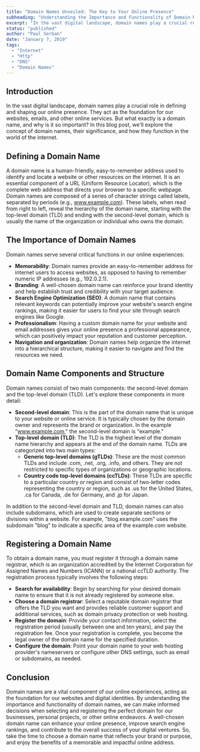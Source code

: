 ```yaml
---
title: "Domain Names Unveiled: The Key to Your Online Presence"
subheading: "Understanding the Importance and Functionality of Domain Names"
excerpt: "In the vast digital landscape, domain names play a crucial role in defining and shaping our online presence. They act as the foundation for our websites, emails, and other online services. But what exactly is a domain name, and why is it so important? In this blog post, we'll explore the concept of domain names, their significance, and how they function in the world of the internet."
status: "published"
author: "Paul Serban"
date: "January 7, 2019"
tags:
  - "Internet"
  - "Http"
  - "DNS"
  - "Domain Names"
---
```


## Introduction
In the vast digital landscape, domain names play a crucial role in defining and shaping our online presence. They act as the foundation for our websites, emails, and other online services. But what exactly is a domain name, and why is it so important? In this blog post, we'll explore the concept of domain names, their significance, and how they function in the world of the internet.

## Defining a Domain Name

A domain name is a human-friendly, easy-to-remember address used to identify and locate a website or other resources on the internet. It is an essential component of a URL (Uniform Resource Locator), which is the complete web address that directs your browser to a specific webpage. Domain names are composed of a series of character strings called labels, separated by periods (e.g., www.example.com). These labels, when read from right to left, reveal the hierarchy of the domain name, starting with the top-level domain (TLD) and ending with the second-level domain, which is usually the name of the organization or individual who owns the domain.

## The Importance of Domain Names

Domain names serve several critical functions in our online experiences:

- **Memorability**: Domain names provide an easy-to-remember address for internet users to access websites, as opposed to having to remember numeric IP addresses (e.g., 192.0.2.1).
- **Branding**: A well-chosen domain name can reinforce your brand identity and help establish trust and credibility with your target audience.
- **Search Engine Optimization (SEO)**: A domain name that contains relevant keywords can potentially improve your website's search engine rankings, making it easier for users to find your site through search engines like Google.
- **Professionalism**: Having a custom domain name for your website and email addresses gives your online presence a professional appearance, which can positively impact your reputation and customer perception.
- **Navigation and organization**: Domain names help organize the internet into a hierarchical structure, making it easier to navigate and find the resources we need.

## Domain Name Components and Structure

Domain names consist of two main components: the second-level domain and the top-level domain (TLD). Let's explore these components in more detail:

- **Second-level domain**: This is the part of the domain name that is unique to your website or online service. It is typically chosen by the domain owner and represents the brand or organization. In the example "www.example.com," the second-level domain is "example."
- **Top-level domain (TLD)**: The TLD is the highest level of the domain name hierarchy and appears at the end of the domain name. TLDs are categorized into two main types:
  - **Generic top-level domains (gTLDs)**: These are the most common TLDs and include .com, .net, .org, .info, and others. They are not restricted to specific types of organizations or geographic locations.
  - **Country code top-level domains (ccTLDs)**: These TLDs are specific to a particular country or region and consist of two-letter codes representing the country or region, such as .us for the United States, .ca for Canada, .de for Germany, and .jp for Japan.

In addition to the second-level domain and TLD, domain names can also include subdomains, which are used to create separate sections or divisions within a website. For example, "blog.example.com" uses the subdomain "blog" to indicate a specific area of the example.com website.

## Registering a Domain Name

To obtain a domain name, you must register it through a domain name registrar, which is an organization accredited by the Internet Corporation for Assigned Names and Numbers (ICANN) or a national ccTLD authority. The registration process typically involves the following steps:

- **Search for availability**: Begin by searching for your desired domain name to ensure that it is not already registered by someone else.
- **Choose a domain registrar**: Select a reputable domain registrar that offers the TLD you want and provides reliable customer support and additional services, such as domain privacy protection or web hosting.
- **Register the domain**: Provide your contact information, select the registration period (usually between one and ten years), and pay the registration fee. Once your registration is complete, you become the legal owner of the domain name for the specified duration.
- **Configure the domain**: Point your domain name to your web hosting provider's nameservers or configure other DNS settings, such as email or subdomains, as needed.

## Conclusion

Domain names are a vital component of our online experiences, acting as the foundation for our websites and digital identities. By understanding the importance and functionality of domain names, we can make informed decisions when selecting and registering the perfect domain for our businesses, personal projects, or other online endeavors. A well-chosen domain name can enhance your online presence, improve search engine rankings, and contribute to the overall success of your digital ventures. So, take the time to choose a domain name that reflects your brand or purpose, and enjoy the benefits of a memorable and impactful online address.